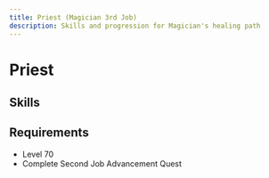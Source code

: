 ```yaml
---
title: Priest (Magician 3rd Job)
description: Skills and progression for Magician's healing path
---
```


# Priest

## Skills
<Table 
  data={skills}
  headers={["Icon", "Skill Name", "Master Level", "Description", "Type"]}
/>

## Requirements
- Level 70
- Complete Second Job Advancement Quest
